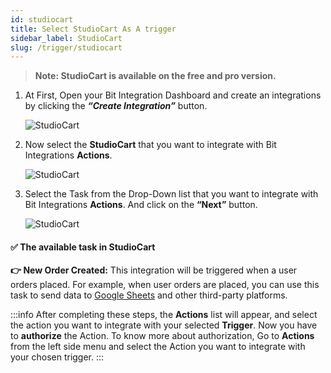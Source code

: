```yaml
---
id: studiocart
title: Select StudioCart As A trigger
sidebar_label: StudioCart
slug: /trigger/studiocart
---
```



> **Note: StudioCart is available on the free and pro version.**

1. At First, Open your Bit Integration Dashboard and create an integrations by clicking the **_“Create Integration”_** button.

   <Image src="trigger/_create-integrations" alt="StudioCart" w="1020" h="350" />

2. Now select the **StudioCart** that you want to integrate with Bit Integrations **Actions**.

   <Image src="trigger/studiocart/select-trigger" alt="StudioCart" w="1020" h="350" />

3. Select the Task from the Drop-Down list that you want to integrate with Bit Integrations **Actions**. And click on the **“Next”** button.

   <Image src="trigger/studiocart/select-form-or-task-name" alt="StudioCart" w="1020" h="350"/>

#### ✅ The available task in StudioCart

**👉 New Order Created:** This integration will be triggered when a user orders placed. For example, when user orders are placed, you can use this task to send data to [Google Sheets](https://docs.bit-integrations.bitapps.pro/integrations/google-sheet) and other third-party platforms.

:::info
  After completing these steps, the **Actions** list will appear, and select the action you want to integrate with your selected **Trigger**. Now you have to **authorize** the Action. To know more about authorization, Go to **Actions** from the left side menu and select the Action you want to integrate with your chosen trigger.
:::

<Feedback/>